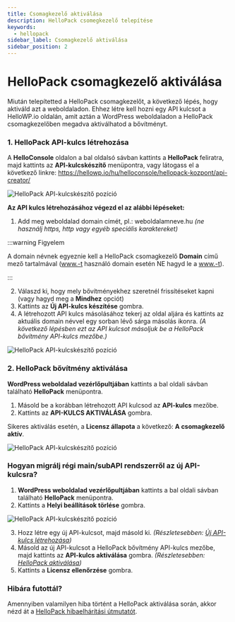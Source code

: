 ```yaml
---
title: Csomagkezelő aktiválása
description: HelloPack csomegkezelő telepítése
keywords:
  - hellopack
sidebar_label: Csomagkezelő aktiválása
sidebar_position: 2
---
```



# <FontAwesomeIcon icon="fa-duotone fa-command text-primary" /> HelloPack csomagkezelő aktiválása

Miután telepítetted a HelloPack csomagkezelőt, a következő lépés, hogy aktiváld azt a weboldaladon.
Ehhez létre kell hozni egy API kulcsot a HelloWP.io oldalán, amit aztán a WordPress weboldaladon a HelloPack csomagkezelőben megadva aktiválhatod a bővítményt. 

### 1. HelloPack API-kulcs létrehozása

A **HelloConsole** oldalon a bal oldalsó sávban kattints a **HelloPack** feliratra, majd kattints az **API-kulcskészítő** menüpontra, vagy látogass el a következő linkre: https://hellowp.io/hu/helloconsole/hellopack-kozpont/api-creator/

<BrowserWindow url="https://hellowp.io">
  <img src="/img/hellopack-aktivalas-1.png" alt="HelloPack API-kulcskészítő pozíció"></img>
</BrowserWindow>

**Az API kulcs létrehozásához végezd el az alábbi lépéseket:** 
1. Add meg weboldalad domain címét, pl.: weboldalamneve.hu *(ne használj https, http vagy egyéb speciális karaktereket)*

:::warning Figyelem

A domain névnek egyeznie kell a HelloPack csomagkezelő **Domain** című mező tartalmával (www.-t használó domain esetén NE hagyd le a www.-t).

:::

2. Válaszd ki, hogy mely bővítményekhez szeretnél frissítéseket kapni (vagy hagyd meg a **Mindhez** opciót)
3. Kattints az **Új API-kulcs készítése** gombra.
4. A létrehozott API kulcs másolásához tekerj az oldal aljára és kattints az aktuális domain névvel egy sorban lévő sárga másolás ikonra.  *(A következő lépésben ezt az API kulcsot másoljuk be a HelloPack bővítmény API-kulcs mezőbe.)*


<BrowserWindow url="https://hellowp.io">
  <img src="/img/optimized-API kulcs generalas.gif" alt="HelloPack API-kulcskészítő pozíció"></img>
</BrowserWindow>


### 2. HelloPack bővítmény aktiválása

**WordPress weboldalad vezérlőpultjában** kattints a bal oldali sávban található **HelloPack** menüpontra. 

1. Másold be a korábban létrehozott API kulcsod az **API-kulcs** mezőbe.
2. Kattints az **API-KULCS AKTIVÁLÁSA** gombra. 

Sikeres aktiválás esetén, a **Licensz állapota** a következő: **A csomagkezelő aktív**.

<BrowserWindow url="https://hellowp.io">
  <img src="/img/hellopack-aktivalas.gif" alt="HelloPack API-kulcskészítő pozíció"></img>
</BrowserWindow>


### Hogyan migrálj régi main/subAPI rendszerről az új API-kulcsra?

1. **WordPress weboldalad vezérlőpultjában** kattints a bal oldali sávban található **HelloPack** menüpontra. 
2. Kattints a **Helyi beállítások törlése** gombra. 

<BrowserWindow url="https://hellowp.io">
  <img src="/img/helyi-beallitasok-torlese.png" alt="HelloPack API-kulcskészítő pozíció"></img>
</BrowserWindow>

3. Hozz létre egy új API-kulcsot, majd másold ki. *(Részletesebben: [Új API-kulcs létrehozása](/docs/dokumentacio/hellopack/aktivalas#1-hellopack-api-kulcs-létrehozása))*
4. Másold az új API-kulcsot a HelloPack bővítmény API-kulcs mezőbe, majd kattints az **API-kulcs aktiválása** gombra. *(Részletesebben: [HelloPack aktiválása](/docs/dokumentacio/hellopack/aktivalas#2-hellopack-bővítmény-aktiválása))*
5. Kattints a **Licensz ellenőrzése** gombra. 

### <FontAwesomeIcon icon="fa-duotone fa-bug text-danger" /> Hibára futottál?

Amennyiben valamilyen hiba történt a HelloPack aktiválása során, akkor nézd át a [HelloPack hibaelhárítási útmutatót](/docs/dokumentacio/hellopack/hibaelharitas).
